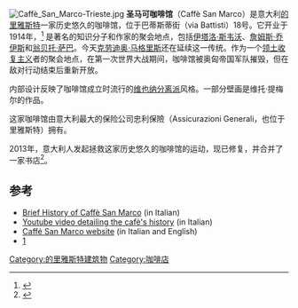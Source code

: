 [[Image:Caffè_San_Marco-Trieste.jpg|right]]
'''圣马可咖啡馆'''（Caffè San Marco）是意大利[[的里雅斯特|的里雅斯特]]一家历史悠久的咖啡馆，位于巴蒂斯蒂街（via Battisti）18号。它开业于1914年，<ref>{{cite web |url=http://www.triesterivista.it/cultura/austria/smarco.htm |title=San Marco |publisher=Triesterivista.it |date= |accessdate= |archive-date=2017-04-13 |archive-url=https://web.archive.org/web/20170413191055/http://www.triesterivista.it/cultura/austria/smarco.htm |dead-url=no }}</ref> 是著名的知识分子和作家的聚会地点，包括[[伊塔洛·斯韦沃|伊塔洛·斯韦沃]]、[[詹姆斯·乔伊斯|詹姆斯·乔伊斯]]和[[翁贝托·萨巴|翁贝托·萨巴]]。今天[[克劳迪奥·马格里斯|克劳迪奥·马格里斯]]还在延续这一传统。作为一个[[领土收复主义|领土收复主义]]者的聚会地点，在第一次世界大战期间，咖啡馆被奥匈帝国军队摧毁，但在敌对行动结束后重新开放。

内部设计反映了咖啡馆成立时流行的[[维也纳分离派|维也纳分离派]]风格。一部分壁画是维托·提梅尔的作品。

这家咖啡馆由意大利最大的保险公司忠利保險（Assicurazioni Generali，也位于里雅斯特）拥有。

2013年，意大利人发起拯救这家历史悠久的咖啡馆的运动，现已修复，并合并了一家书店<ref>{{cite news|first=Lizzy|last=Davies|url=https://www.theguardian.com/world/2013/may/29/italian-trieste-caffe-san-marco|title=Italian literati in campaign to save Trieste's historic Caffè San Marco|newspaper=The Guardian|date=29 May 2013|accessdate=29 May 2013|archive-date=2020-08-04|archive-url=https://web.archive.org/web/20200804211705/https://www.theguardian.com/world/2013/may/29/italian-trieste-caffe-san-marco|dead-url=no}}</ref>。

==参考==
<references/>
* [http://www.triesterivista.it/cultura/austria/smarco.htm Brief History of Caffè San Marco]{{Wayback|url=http://www.triesterivista.it/cultura/austria/smarco.htm |date=20170413191055 }} (in Italian)
* [https://www.youtube.com/watch?v=vqWPgsqbkcE Youtube video detailing the cafè's history]{{Wayback|url=https://www.youtube.com/watch?v=vqWPgsqbkcE |date=20170103084544 }} (in Italian)
* [http://www.caffesanmarcotrieste.eu/ Caffé San Marco website]{{Wayback|url=http://www.caffesanmarcotrieste.eu/ |date=20191228185212 }} (in Italian and English)
* [https://www.theguardian.com/world/2013/may/29/italian-trieste-caffe-san-marco]{{Wayback|url=https://www.theguardian.com/world/2013/may/29/italian-trieste-caffe-san-marco |date=20200804211705 }}
{{Coord|45.6527|N|13.7807|E|source:kolossus-itwiki|display=title}}
[[Category:的里雅斯特建筑物|Category:的里雅斯特建筑物]]
[[Category:咖啡店|Category:咖啡店]]